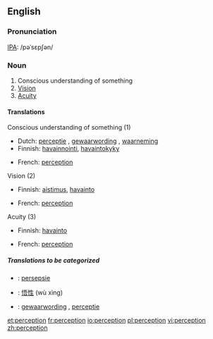 ==English==

===Pronunciation===

[[IPA|IPA]]: /pəˈsɛpʃən/

===Noun===
{{en-noun}}

#Conscious understanding of something
#[[Vision]]
#[[Acuity]]


====Translations====
;Conscious understanding of something (1)
{{top}}
*Dutch: [[perceptie]] {{f}}, [[gewaarwording]] {{f}}, [[waarneming]] {{f}}
*Finnish: [[havainnointi]], [[havaintokyky]]
{{mid}}
*French: [[perception]] {{f}}
{{bottom}}

;Vision (2)
{{top}}
*Finnish: [[aistimus]], [[havainto]]
{{mid}}
*French: [[perception]] {{f}}
{{bottom}}

;Acuity (3)
{{top}}
*Finnish: [[havainto]]
{{mid}}
*French: [[perception]] {{f}}
{{bottom}}

=====Translations to be categorized=====
{{checktrans}}

*{{ttbc|Afrikaans}}: [[persepsie]] {{f}}
*{{ttbc|Chinese}}: [[悟性]] (wù xìng)
*{{ttbc|Dutch}}: [[gewaarwording]] {{f}}, [[perceptie]] {{f}}

[[et:perception]]
[[fr:perception]]
[[io:perception]]
[[pl:perception]]
[[vi:perception]]
[[zh:perception]]